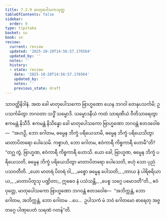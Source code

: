 ```yaml
---
title: 7.2.9 မာတုပေါသကသုတ္တ
tableOfContents: false
sidebar:
  order: 9
type: tipitaka
basket: su
book: sn
review:
  current: review
  updated: '2025-10-20T14:56:57.176564'
  updated_by: ''
  notes: ''
  history:
  - state: review
    date: '2025-10-20T14:56:57.176564'
    updated_by: ''
    notes: ''
    previous_state: draft
---
```



<DynamicBreadcrumb />


<ReviewStatus review={frontmatter.review} showDetails={true} />

<HypothesisAnnotation frontmatter={frontmatter} />

<Division number="205" book="sn" e="ch" v="18" p="308">

<Paragraph number="1282" book="sn">
သာဝတ္ထိနိဒါနံ. အထ ခေါ မာတုပေါသကော ဗြာဟ္မဏော ယေန ဘဂဝါ တေနုပသင်္ကမိ; ဥပသင်္ကမိတွာ ဘဂဝတာ သဒ္ဓိံ သမ္မောဒိ. သမ္မောဒနီယံ ကထံ သာရဏီယံ ဝီတိသာရေတွာ ဧကမန္တံ နိသီဒိ. ဧကမန္တံ နိသိန္နော ခေါ မာတုပေါသကော ဗြာဟ္မဏော ဘဂဝန္တံ ဧတဒဝေါစ—  “အဟဉှိ, ဘော ဂေါတမ, ဓမ္မေန ဘိက္ခံ ပရိယေသာမိ, ဓမ္မေန ဘိက္ခံ ပရိယေသိတွာ မာတာပိတရော ပေါသေမိ. ကစ္စာဟံ, ဘော ဂေါတမ, ဧဝံကာရီ ကိစ္စကာရီ ဟောမီ”တိ? “တဂ္ဃ တွံ, ဗြာဟ္မဏ, ဧဝံကာရီ ကိစ္စကာရီ ဟောသိ. ယော ခေါ, ဗြာဟ္မဏ, ဓမ္မေန ဘိက္ခံ ပရိယေသတိ, ဓမ္မေန ဘိက္ခံ ပရိယေသိတွာ မာတာပိတရော ပေါသေတိ, ဗဟုံ သော ပုညံ ပသဝတီတိ.
</Paragraph>

<Paragraph number="1283" type="verses" book="sn">
_ယော မာတရံ ပိတရံ ဝါ,_  
_မစ္စော ဓမ္မေန ပေါသတိ;_  
_တာယ နံ ပါရိစရိယာယ,_  
_မာတာပိတူသု ပဏ္ဍိတာ;_  
ဣဓေဝ နံ ပသံသန္တိ,_  
_ပေစ္စ သဂ္ဂေ ပမောဒတီ”တိ._  

</Paragraph>

<Paragraph number="1284" book="sn">
ဧဝံ ဝုတ္တေ, မာတုပေါသကော ဗြာဟ္မဏော ဘဂဝန္တံ ဧတဒဝေါစ—  “အဘိက္ကန္တံ, ဘော ဂေါတမ, အဘိက္ကန္တံ, ဘော ဂေါတမ …ပေ…  ဥပါသကံ မံ ဘဝံ ဂေါတမော ဓာရေတု အဇ္ဇတဂ္ဂေ ပါဏုပေတံ သရဏံ ဂတန်”တိ.
</Paragraph>
</Division>